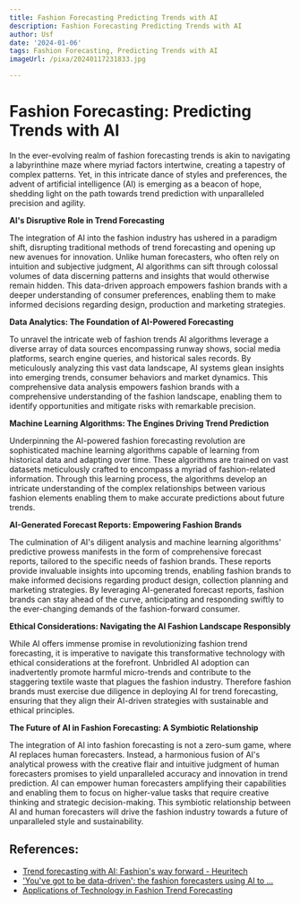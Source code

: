 ```yaml
---
title: Fashion Forecasting Predicting Trends with AI
description: Fashion Forecasting Predicting Trends with AI
author: Usf
date: '2024-01-06'
tags: Fashion Forecasting, Predicting Trends with AI
imageUrl: /pixa/20240117231833.jpg

---
```

# Fashion Forecasting:  Predicting Trends with AI

In the ever-evolving realm of fashion forecasting trends is akin to  navigating a labyrinthine maze where myriad factors intertwine, creating a tapestry of complex patterns. Yet, in this intricate dance of styles and preferences, the advent of artificial intelligence (AI)  is emerging as a beacon of hope, shedding light on the path towards trend  prediction with unparalleled precision and agility.

**AI's Disruptive Role in Trend Forecasting**

The integration of AI  into the  fashion industry has  ushered in a paradigm shift, disrupting traditional methods of trend forecasting and opening up new avenues for innovation. Unlike  human  forecasters, who often rely on intuition  and subjective judgment, AI algorithms can sift through colossal volumes of data  discerning patterns and insights that  would otherwise remain hidden. This data-driven approach empowers fashion brands with a deeper understanding of  consumer preferences,  enabling them to make  informed decisions  regarding design, production and marketing strategies.

**Data Analytics: The Foundation of AI-Powered Forecasting**

To unravel the  intricate web of  fashion trends AI algorithms leverage a diverse array of data sources encompassing runway shows,  social media platforms,  search engine queries,  and historical sales records. By meticulously analyzing this vast  data landscape, AI systems  glean insights into emerging trends,  consumer behaviors and market dynamics.  This comprehensive data analysis empowers  fashion brands with a comprehensive  understanding of the fashion  landscape, enabling  them to identify opportunities and mitigate risks with remarkable precision.

**Machine Learning Algorithms: The Engines Driving Trend Prediction**

Underpinning the AI-powered fashion forecasting revolution are sophisticated machine learning algorithms capable of learning from historical data and adapting over time. These algorithms are trained on vast  datasets meticulously crafted to encompass a myriad of fashion-related information.  Through this learning process, the algorithms develop an intricate understanding of  the complex relationships between various  fashion  elements enabling them  to make accurate predictions about future trends.

**AI-Generated Forecast Reports: Empowering Fashion Brands**

The culmination of AI's diligent analysis and machine learning algorithms' predictive prowess manifests  in the form  of comprehensive forecast reports, tailored to the specific needs of fashion brands. These reports provide invaluable insights into upcoming trends, enabling  fashion brands to make informed decisions regarding product design, collection planning and marketing strategies. By leveraging AI-generated forecast reports, fashion brands can stay ahead of the curve, anticipating and responding swiftly  to the ever-changing demands of the fashion-forward consumer.

**Ethical Considerations: Navigating the AI Fashion Landscape Responsibly**

While AI offers immense promise in revolutionizing fashion trend  forecasting, it is imperative to navigate this transformative technology with ethical  considerations at the forefront. Unbridled AI adoption can inadvertently promote harmful micro-trends and contribute to the staggering textile  waste that  plagues  the fashion industry. Therefore fashion brands must exercise due diligence in deploying AI for trend forecasting,  ensuring that they  align  their AI-driven  strategies  with sustainable and ethical principles.

**The Future of AI in Fashion  Forecasting: A Symbiotic Relationship**

The integration of AI into fashion forecasting  is not  a  zero-sum game,  where AI replaces human forecasters. Instead, a harmonious fusion of AI's analytical prowess with the creative flair and intuitive judgment of human forecasters promises to yield unparalleled accuracy and innovation in trend prediction. AI can empower human forecasters amplifying their capabilities and  enabling them to focus on higher-value tasks that require creative thinking and strategic decision-making. This symbiotic relationship between AI and human forecasters will drive the fashion industry towards a future of unparalleled style and sustainability.

## References:
- [Trend forecasting with AI: Fashion's way forward - Heuritech](https://www.heuritech.com/trend-forecasting-fashion-ai/)
- ['You've got to be data-driven': the fashion forecasters using AI to ...](https://www.theguardian.com/technology/2023/oct/01/ai-artificial-intelligence-fashion-trend-forecasting-style)
- [Applications of Technology in Fashion Trend Forecasting](https://illumin.usc.edu/applications-of-technology-in-fashion-trend-forecasting/)
